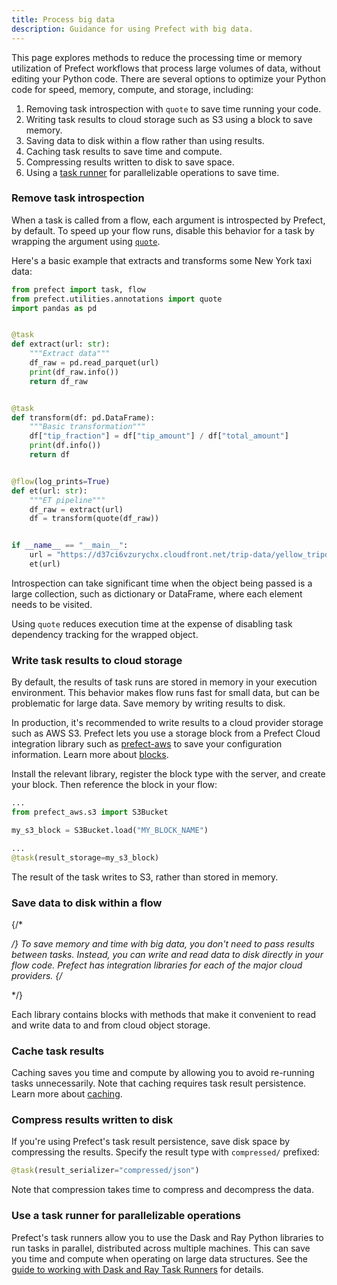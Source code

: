 ```yaml
---
title: Process big data
description: Guidance for using Prefect with big data.
---
```


This page explores methods to reduce the processing time or memory utilization of Prefect
workflows that process large volumes of data, without editing your Python code. There
are several options to optimize your Python code for speed, memory, compute, and
storage, including:

1. Removing task introspection with `quote` to save time running your code.
1. Writing task results to cloud storage such as S3 using a block to save memory.
1. Saving data to disk within a flow rather than using results.
1. Caching task results to save time and compute.
1. Compressing results written to disk to save space.
1. Using a [task runner](/3.0/develop/task-runners/) for parallelizable
operations to save time.

### Remove task introspection

When a task is called from a flow, each argument is introspected by Prefect, by default.
To speed up your flow runs, disable this behavior for a task by wrapping the argument using
[`quote`](https://docs.prefect.io/latest/api-ref/prefect/utilities/annotations/#prefect.utilities.annotations.quote).

Here's a basic example that extracts and transforms some New York taxi data:

```python et_quote.py
from prefect import task, flow
from prefect.utilities.annotations import quote
import pandas as pd


@task
def extract(url: str):
    """Extract data"""
    df_raw = pd.read_parquet(url)
    print(df_raw.info())
    return df_raw


@task
def transform(df: pd.DataFrame):
    """Basic transformation"""
    df["tip_fraction"] = df["tip_amount"] / df["total_amount"]
    print(df.info())
    return df


@flow(log_prints=True)
def et(url: str):
    """ET pipeline"""
    df_raw = extract(url)
    df = transform(quote(df_raw))


if __name__ == "__main__":
    url = "https://d37ci6vzurychx.cloudfront.net/trip-data/yellow_tripdata_2023-09.parquet"
    et(url)
```

Introspection can take significant time when the object being passed is a large collection,
such as dictionary or DataFrame, where each element needs to be visited.

Using `quote` reduces execution time at the expense of disabling task dependency
tracking for the wrapped object.

### Write task results to cloud storage

By default, the results of task runs are stored in memory in your execution environment.
This behavior makes flow runs fast for small data, but can be problematic for large data.
Save memory by writing results to disk.

In production, it's recommended to write results to a cloud provider storage such as AWS S3.
Prefect lets you use a storage block from a Prefect Cloud integration library such as
[prefect-aws](https://prefecthq.github.io/prefect-aws/) to save your configuration information.
Learn more about [blocks](/3.0/develop/blocks/).

Install the relevant library, register the block type with the server, and create your block.
Then reference the block in your flow:

```python
...
from prefect_aws.s3 import S3Bucket

my_s3_block = S3Bucket.load("MY_BLOCK_NAME")

...
@task(result_storage=my_s3_block)

```

The result of the task writes to S3, rather than stored in memory.

### Save data to disk within a flow

{/*
<!-- vale off -->
*/}
To save memory and time with big data, you don't need to pass results between tasks.
Instead, you can write and read data to disk directly in your flow code.
Prefect has integration libraries for each of the major cloud providers.
{/*
<!-- vale on -->
*/}

Each library contains blocks with methods that make it convenient to read and write data to and
from cloud object storage.


### Cache task results

Caching saves you time and compute by allowing you to avoid re-running tasks unnecessarily.
Note that caching requires task result persistence.
Learn more about [caching](/3.0/develop/write-tasks/).

### Compress results written to disk

If you're using Prefect's task result persistence, save disk space by compressing the results.
Specify the result type with `compressed/` prefixed:

```python
@task(result_serializer="compressed/json")
```

Note that compression takes time to compress and decompress the data.

### Use a task runner for parallelizable operations

Prefect's task runners allow you to use the Dask and Ray Python libraries to run tasks in parallel,
distributed across multiple machines.
This can save you time and compute when operating on large data structures.
See the [guide to working with Dask and Ray Task Runners](/3.0/develop/task-runners/)
for details.
